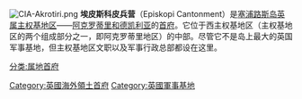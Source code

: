 {{unreferenced|time=2014-12-14T09:41:35+00:00}}
{{Coord|34|40|N|32|51|E|type:city|display=title}}
[[File:CIA-Akrotiri.png|thumb]]
'''埃皮斯科皮兵营'''（Episkopi Cantonment）是[[塞浦路斯岛|塞浦路斯岛]][[英國海外領土|英属主权基地区]]——[[亞克羅提利與德凱利亞|阿克罗蒂里和德凯利亚]]的[[首府|首府]]。它位于西主权基地区（主权基地区的两个组成部分之一，即阿克罗蒂里地区）的中部。尽管它不是岛上最大的英国军事基地，但主权基地区文职以及军事行政总部都设在这里。

[[分类:属地首府|分类:属地首府]]
[[Category:英國海外領土首府|Category:英國海外領土首府]]
[[Category:英國軍事基地|Category:英國軍事基地]]